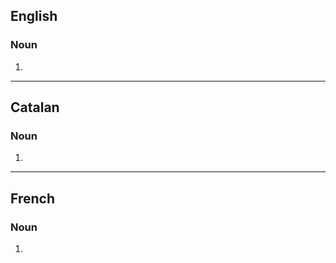==English==

===Noun===
{{head|en|noun plural form}}

# {{plural of|obsession|lang=en}}

----

==Catalan==

===Noun===
{{head|ca|noun form}}

# {{plural of|obsessió|lang=ca}}

----

==French==

===Noun===
{{head|fr|noun plural form|g=f}}

# {{plural of|obsession|lang=fr}}